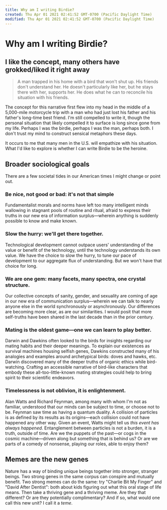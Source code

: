 ```yaml
---
title: Why am I writing Birdie?
created: Thu Apr 01 2021 02:41:52 GMT-0700 (Pacific Daylight Time)
modified: Thu Apr 01 2021 02:41:52 GMT-0700 (Pacific Daylight Time)
---
```

# Why am I writing Birdie?

## I like the concept, many others have grokked/liked it right away

> A man trapped in his home with a bird that won't shut up. His friends don't understand her. He doesn't particularly like her, but he stays there with her, supports her. He does what he can to reconcile his situation with his friends.

The concept for this narrative first flew into my head in the middle of a 5,000-mile motorcycle trip with a man who had just lost his father and his father's long-time best friend. I'm still compelled to write it, though the personal situation that likely compelled it to surface is long since gone from my life. Perhaps I was the birdie, perhaps I was the man, perhaps both. I don't trust my mind to construct sensical metaphors these days.

It occurs to me that many men in the U.S. will empathize with his situation. What I'd like to explore is whether I can write Birdie to be the heroine.

## Broader sociological goals

There are a few societal tides in our American times I might change or point out.

### Be nice, not good or bad: it's not that simple

Fundamentalist morals and norms have left too many intelligent minds wallowing in stagnant pools of routine and ritual, afraid to express their truths in our new era of information surplus—wherein anything is suddenly possible to know and make known.

### Slow the hurry: we'll get there together.

Technological development cannot outpace users' understanding of the value or benefit of the technology, until the technology understands its own value. We have the choice to slow the hurry, to tune our pace of development to our aggregate flux of understanding. But we won't have that choice for long.

### We are one gem: many facets, many spectra, one crystal structure.

Our collective concepts of sanity, gender, and sexuality are coming of age in our new era of communication surplus—wherein we can talk to nearly anyone else in the world synchronously or asynchronously. Our differences are becoming more clear, as are our similarities. I would posit that more self-truths have been shared in the last decade than in the prior century.

### Mating is the oldest game—one we can learn to play better.

Darwin and Dawkins often looked to the birds for insights regarding our mating habits and their deeper meanings. To explain our existences as survival machines housing selfish genes, Dawkins constructed many of his analogies and examples around archetypical birds: doves and hawks, etc. Darwin discovered many of the deeper truths of organic ethics while bird-watching. Crafting an accessible narrative of bird-like characters that embody these all-too-little-known mating strategies could help to bring spirit to their scientific endeavors.

### Timelessness is not oblivion, it is enlightenment.

Alan Watts and Richard Feynman, among many with whom I'm not as familiar, understood that our minds can be subject to time, or choose not to be. Feynman saw time as having a quantum duality. A collision of particles is as defined by its results as its origins—each collision could not have happened any other way. Given an event, Watts might tell us *this event has always happened*. Entanglement between particles is not a burden, it is a truth, outside of time. Are we the puppets of the past—or cogs in the cosmic machine—driven along but something that is behind us? Or are we parts of a comedy of nonsense, playing our roles, able to enjoy them?

## Memes are the new genes

Nature has a way of binding unique beings together into stronger, stranger beings. Two strong genes in the same corpus can conspire and mutually benefit. Two strong memes can do the same: try "Charlie Bit My Finger" and "David After Dentist": both about kids figuring out what this oral stage of life means. Then take a thriving gene and a thriving meme. Are they that different? Or are they potentially complimentary? And if so, what would one call this new unit? I call it a *teme*.
